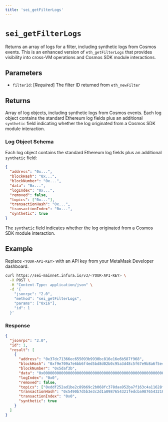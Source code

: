 ```yaml
---
title: 'sei_getFilterLogs'
---
```



# `sei_getFilterLogs`

Returns an array of logs for a filter, including synthetic logs from Cosmos events. This is an enhanced version of `eth_getFilterLogs` that provides visibility into cross-VM operations and Cosmos SDK module interactions. <CreditCost network="evm" method="sei_getFilterLogs" />

## Parameters

- `filterId`: [_Required_] The filter ID returned from `eth_newFilter`

## Returns

Array of log objects, including synthetic logs from Cosmos events. Each log object contains the standard Ethereum log fields plus an additional `synthetic` field indicating whether the log originated from a Cosmos SDK module interaction.

### Log Object Schema

Each log object contains the standard Ethereum log fields plus an additional `synthetic` field:

```json
{
  "address": "0x...",
  "blockHash": "0x...",
  "blockNumber": "0x...",
  "data": "0x...",
  "logIndex": "0x...",
  "removed": false,
  "topics": ["0x..."],
  "transactionHash": "0x...",
  "transactionIndex": "0x...",
  "synthetic": true
}
```

The `synthetic` field indicates whether the log originated from a Cosmos SDK module interaction.

## Example

Replace `<YOUR-API-KEY>` with an API key from your MetaMask Developer dashboard.

<Tabs>
  <TabItem value="curl">

```bash
curl https://sei-mainnet.infura.io/v3/<YOUR-API-KEY> \
  -X POST \
  -H "Content-Type: application/json" \
  -d '{
    "jsonrpc": "2.0",
    "method": "sei_getFilterLogs",
    "params": ["0x16"],
    "id": 1
  }'
```

  </TabItem>
</Tabs>

### Response

```json
{
  "jsonrpc": "2.0",
  "id": 1,
  "result": [
    {
      "address": "0x37dc71366ec655093b9930bc816e16e6b587f968",
      "blockHash": "0xf9e709a7e6bb6f4ed5bd8d02b0c95a3d48c5f67e9b8a6f5e4d3c2b1a0987654",
      "blockNumber": "0x5daf3b",
      "data": "0x0000000000000000000000000000000000000000000000000000000000000001",
      "logIndex": "0x0",
      "removed": false,
      "topics": ["0xddf252ad1be2c89b69c2b068fc378daa952ba7f163c4a11628f55a4df523b3ef"],
      "transactionHash": "0x5490b7d5b3e3c2d1a0987654321fedcba9876543210",
      "transactionIndex": "0x0",
      "synthetic": true
    }
  ]
}
```
